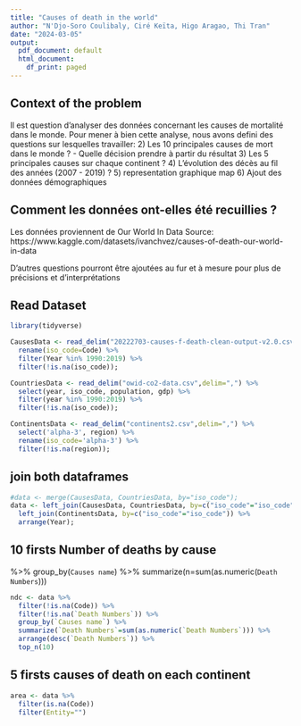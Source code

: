 ```yaml
---
title: "Causes of death in the world"
author: "N'Djo-Soro Coulibaly, Ciré Keïta, Higo Aragao, Thi Tran"
date: "2024-03-05"
output:
  pdf_document: default
  html_document:
    df_print: paged
---
```


## Context of the problem
  Il est question d'analyser des données concernant les causes de mortalité dans le monde. Pour mener à bien cette analyse, nous avons defini des questions sur lesquelles travailler:
  2) Les 10 principales causes de mort dans le monde ? 
    - Quelle décision prendre à partir du résultat
  3) Les 5 principales causes sur chaque continent ? 
  4) L'évolution des décès au fil des années (2007 - 2019) ?
  5) representation graphique map
  6) Ajout des données démographiques


## Comment les données ont-elles été recuillies ?
Les données proviennent de Our World In Data
Source: https://www.kaggle.com/datasets/ivanchvez/causes-of-death-our-world-in-data



D'autres questions pourront être ajoutées au fur et à mesure pour plus de précisions et d'interprétations


## Read Dataset

```r
library(tidyverse)

CausesData <- read_delim("20222703-causes-f-death-clean-output-v2.0.csv", delim=",") %>%
  rename(iso_code=Code) %>%
  filter(Year %in% 1990:2019) %>%
  filter(!is.na(iso_code));
```


```r
CountriesData <- read_delim("owid-co2-data.csv",delim=",") %>%
  select(year, iso_code, population, gdp) %>%
  filter(year %in% 1990:2019) %>%
  filter(!is.na(iso_code));
```

```r
ContinentsData <- read_delim("continents2.csv",delim=",") %>%
  select('alpha-3', region) %>%
  rename(iso_code='alpha-3') %>%
  filter(!is.na(region));
```

## join both dataframes
```r
#data <- merge(CausesData, CountriesData, by="iso_code");
data <- left_join(CausesData, CountriesData, by=c("iso_code"="iso_code", "Year"="year")) %>%
  left_join(ContinentsData, by=c("iso_code"="iso_code")) %>%
  arrange(Year);
```


## 10 firsts Number of deaths by cause
%>%
  group_by(`Causes name`) %>%
  summarize(n=sum(as.numeric(`Death Numbers`)))
  
```r
ndc <- data %>%
  filter(!is.na(Code)) %>%
  filter(!is.na(`Death Numbers`)) %>%
  group_by(`Causes name`) %>%
  summarize(`Death Numbers`=sum(as.numeric(`Death Numbers`))) %>%
  arrange(desc(`Death Numbers`)) %>%
  top_n(10)
```

## 5 firsts causes of death on each continent
```r
area <- data %>%
  filter(is.na(Code))
  filter(Entity="")
```